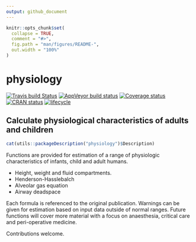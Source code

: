```yaml
---
output: github_document
---
```


<!-- README.md is generated from README.Rmd. Please edit that file, then:
rmarkdown::render("README.Rmd")
-->

```r
knitr::opts_chunk$set(
  collapse = TRUE,
  comment = "#>",
  fig.path = "man/figures/README-",
  out.width = "100%"
)
```

# physiology

[![Travis build Status](https://travis-ci.org/jackwasey/physiology.svg?branch=master)](https://travis-ci.org/jackwasey/physiology)
[![AppVeyor build status](https://ci.appveyor.com/api/projects/status/github/jackwasey/physiology?branch=master&svg=true)](https://ci.appveyor.com/project/jackwasey/physiology)
[![Coverage status](https://codecov.io/gh/jackwasey/physiology/branch/master/graph/badge.svg)](https://codecov.io/github/jackwasey/physiology?branch=master)
[![CRAN status](https://www.r-pkg.org/badges/version/physiology)](https://cran.r-project.org/package=physiology)
[![lifecycle](https://img.shields.io/badge/lifecycle-maturing-blue.svg)](https://www.tidyverse.org/lifecycle/#maturing)

## Calculate physiological characteristics of adults and children

```r
cat(utils::packageDescription("physiology")$Description)
```

Functions are provided for estimation of a range of physiologic characteristics of infants, child and adult humans.

 - Height, weight and fluid compartments.
 - Henderson-Hasslebalch
 - Alveolar gas equation
 - Airway deadspace
 
Each formula is referenced to the original publication. Warnings can be given for
estimation based on input data outside of normal ranges. Future functions
will cover more material with a focus on anaesthesia, critical
care and peri-operative medicine.

Contributions welcome.
